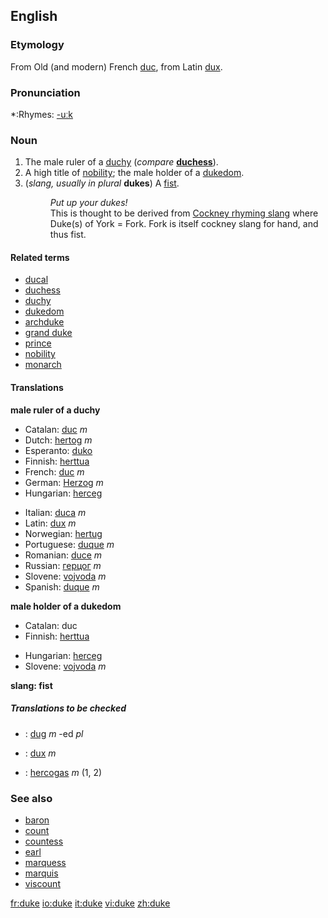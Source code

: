 {{see|Duke}}
==English==
===Etymology===
From Old (and modern) French [[duc]], from Latin [[dux]].

===Pronunciation===
{{IPA|/dju:k/ (''Commonwealth''), /du:k/ (''US'')}}
*:Rhymes: [[Rhymes:English:-uːk|-uːk]]

===Noun===
{{en-noun}}

#The male ruler of a [[duchy]] (''compare'' '''[[duchess]]''').
#A high title of [[nobility]]; the male holder of a [[dukedom]].
#(''slang, usually in plural'' '''dukes''') A [[fist]].
#:''Put up your dukes!'' 
#:This is thought to be derived from [[Wikipedia:Cockney rhyming slang|Cockney rhyming slang]] where Duke(s) of York = Fork. Fork is itself cockney slang for hand, and thus fist.
{{wikipedia}}

====Related terms====
*[[ducal]]
*[[duchess]]
*[[duchy]]
*[[dukedom]]
*[[archduke]]
*[[grand duke]]
*[[prince]]
*[[nobility]]
*[[monarch]]

====Translations====

'''male ruler of a duchy'''
{{top}}
*Catalan: [[duc]] ''m''
*Dutch: [[hertog]] ''m''
*Esperanto: [[duko]]
*Finnish: [[herttua]]
*French: [[duc]] ''m''
*German: [[Herzog]] ''m''
*Hungarian: [[herceg]]
{{mid}}
*Italian: [[duca]] ''m''
*Latin: [[dux]] ''m''
*Norwegian: [[hertug]]
*Portuguese: [[duque]] ''m''
*Romanian: [[duce]] ''m''
*Russian: [[герцог]] ''m''
*Slovene: [[vojvoda]] ''m''
*Spanish: [[duque]] ''m''

{{bottom}}

'''male holder of a dukedom'''
{{top}}
*Catalan: duc
*Finnish: [[herttua]]
{{mid}}
*Hungarian: [[herceg]]
*Slovene: [[vojvoda]] ''m''
{{bottom}}

'''slang: fist'''
{{top}}
{{mid}}
{{bottom}}

=====Translations to be checked=====
<!--Remove this section once all of the translations below have been moved into the tables above.-->
{{checktrans}}

*{{ttbc|Breton}}: [[dug]] ''m'' -ed ''pl''
*{{ttbc|Latin}}: [[dux]] ''m''
*{{ttbc|Lithuanian}}: [[hercogas]] ''m'' (1, 2)

===See also===
*[[baron]]
*[[count]]
*[[countess]]
*[[earl]]
*[[marquess]]
*[[marquis]]
*[[viscount]]

[[fr:duke]]
[[io:duke]]
[[it:duke]]
[[vi:duke]]
[[zh:duke]]
